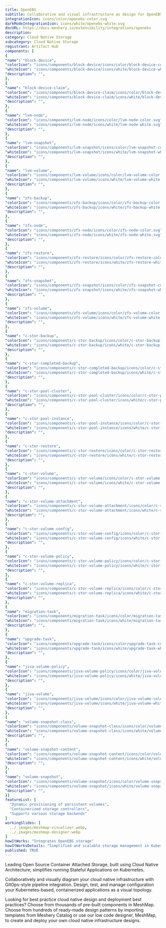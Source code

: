 ```yaml
---
title: OpenEBS
subtitle: Collaborative and visual infrastructure as design for OpenEBS
integrationIcon: icons/color/openebs-color.svg
darkModeIntegrationIcon: icons/white/openebs-white.svg
docURL: https://docs.meshery.io/extensibility/integrations/openebs
description: 
category: Cloud Native Storage
subcategory: Cloud Native Storage
registrant: Artifact Hub
components: [
{
"name": "block-device",
"colorIcon": "icons/components/block-device/icons/color/block-device-color.svg",
"whiteIcon": "icons/components/block-device/icons/white/block-device-white.svg",
"description": "",
},
{
"name": "block-device-claim",
"colorIcon": "icons/components/block-device-claim/icons/color/block-device-claim-color.svg",
"whiteIcon": "icons/components/block-device-claim/icons/white/block-device-claim-white.svg",
"description": "",
},
{
"name": "lvm-node",
"colorIcon": "icons/components/lvm-node/icons/color/lvm-node-color.svg",
"whiteIcon": "icons/components/lvm-node/icons/white/lvm-node-white.svg",
"description": "",
},
{
"name": "lvm-snapshot",
"colorIcon": "icons/components/lvm-snapshot/icons/color/lvm-snapshot-color.svg",
"whiteIcon": "icons/components/lvm-snapshot/icons/white/lvm-snapshot-white.svg",
"description": "",
},
{
"name": "lvm-volume",
"colorIcon": "icons/components/lvm-volume/icons/color/lvm-volume-color.svg",
"whiteIcon": "icons/components/lvm-volume/icons/white/lvm-volume-white.svg",
"description": "",
},
{
"name": "zfs-backup",
"colorIcon": "icons/components/zfs-backup/icons/color/zfs-backup-color.svg",
"whiteIcon": "icons/components/zfs-backup/icons/white/zfs-backup-white.svg",
"description": "",
},
{
"name": "zfs-node",
"colorIcon": "icons/components/zfs-node/icons/color/zfs-node-color.svg",
"whiteIcon": "icons/components/zfs-node/icons/white/zfs-node-white.svg",
"description": "",
},
{
"name": "zfs-restore",
"colorIcon": "icons/components/zfs-restore/icons/color/zfs-restore-color.svg",
"whiteIcon": "icons/components/zfs-restore/icons/white/zfs-restore-white.svg",
"description": "",
},
{
"name": "zfs-snapshot",
"colorIcon": "icons/components/zfs-snapshot/icons/color/zfs-snapshot-color.svg",
"whiteIcon": "icons/components/zfs-snapshot/icons/white/zfs-snapshot-white.svg",
"description": "",
},
{
"name": "zfs-volume",
"colorIcon": "icons/components/zfs-volume/icons/color/zfs-volume-color.svg",
"whiteIcon": "icons/components/zfs-volume/icons/white/zfs-volume-white.svg",
"description": "",
},
{
"name": "c-stor-backup",
"colorIcon": "icons/components/c-stor-backup/icons/color/c-stor-backup-color.svg",
"whiteIcon": "icons/components/c-stor-backup/icons/white/c-stor-backup-white.svg",
"description": "",
},
{
"name": "c-stor-completed-backup",
"colorIcon": "icons/components/c-stor-completed-backup/icons/color/c-stor-completed-backup-color.svg",
"whiteIcon": "icons/components/c-stor-completed-backup/icons/white/c-stor-completed-backup-white.svg",
"description": "",
},
{
"name": "c-stor-pool-cluster",
"colorIcon": "icons/components/c-stor-pool-cluster/icons/color/c-stor-pool-cluster-color.svg",
"whiteIcon": "icons/components/c-stor-pool-cluster/icons/white/c-stor-pool-cluster-white.svg",
"description": "",
},
{
"name": "c-stor-pool-instance",
"colorIcon": "icons/components/c-stor-pool-instance/icons/color/c-stor-pool-instance-color.svg",
"whiteIcon": "icons/components/c-stor-pool-instance/icons/white/c-stor-pool-instance-white.svg",
"description": "",
},
{
"name": "c-stor-restore",
"colorIcon": "icons/components/c-stor-restore/icons/color/c-stor-restore-color.svg",
"whiteIcon": "icons/components/c-stor-restore/icons/white/c-stor-restore-white.svg",
"description": "",
},
{
"name": "c-stor-volume",
"colorIcon": "icons/components/c-stor-volume/icons/color/c-stor-volume-color.svg",
"whiteIcon": "icons/components/c-stor-volume/icons/white/c-stor-volume-white.svg",
"description": "",
},
{
"name": "c-stor-volume-attachment",
"colorIcon": "icons/components/c-stor-volume-attachment/icons/color/c-stor-volume-attachment-color.svg",
"whiteIcon": "icons/components/c-stor-volume-attachment/icons/white/c-stor-volume-attachment-white.svg",
"description": "",
},
{
"name": "c-stor-volume-config",
"colorIcon": "icons/components/c-stor-volume-config/icons/color/c-stor-volume-config-color.svg",
"whiteIcon": "icons/components/c-stor-volume-config/icons/white/c-stor-volume-config-white.svg",
"description": "",
},
{
"name": "c-stor-volume-policy",
"colorIcon": "icons/components/c-stor-volume-policy/icons/color/c-stor-volume-policy-color.svg",
"whiteIcon": "icons/components/c-stor-volume-policy/icons/white/c-stor-volume-policy-white.svg",
"description": "",
},
{
"name": "c-stor-volume-replica",
"colorIcon": "icons/components/c-stor-volume-replica/icons/color/c-stor-volume-replica-color.svg",
"whiteIcon": "icons/components/c-stor-volume-replica/icons/white/c-stor-volume-replica-white.svg",
"description": "",
},
{
"name": "migration-task",
"colorIcon": "icons/components/migration-task/icons/color/migration-task-color.svg",
"whiteIcon": "icons/components/migration-task/icons/white/migration-task-white.svg",
"description": "",
},
{
"name": "upgrade-task",
"colorIcon": "icons/components/upgrade-task/icons/color/upgrade-task-color.svg",
"whiteIcon": "icons/components/upgrade-task/icons/white/upgrade-task-white.svg",
"description": "",
},
{
"name": "jiva-volume-policy",
"colorIcon": "icons/components/jiva-volume-policy/icons/color/jiva-volume-policy-color.svg",
"whiteIcon": "icons/components/jiva-volume-policy/icons/white/jiva-volume-policy-white.svg",
"description": "",
},
{
"name": "jiva-volume",
"colorIcon": "icons/components/jiva-volume/icons/color/jiva-volume-color.svg",
"whiteIcon": "icons/components/jiva-volume/icons/white/jiva-volume-white.svg",
"description": "",
},
{
"name": "volume-snapshot-class",
"colorIcon": "icons/components/volume-snapshot-class/icons/color/volume-snapshot-class-color.svg",
"whiteIcon": "icons/components/volume-snapshot-class/icons/white/volume-snapshot-class-white.svg",
"description": "",
},
{
"name": "volume-snapshot-content",
"colorIcon": "icons/components/volume-snapshot-content/icons/color/volume-snapshot-content-color.svg",
"whiteIcon": "icons/components/volume-snapshot-content/icons/white/volume-snapshot-content-white.svg",
"description": "",
},
{
"name": "volume-snapshot",
"colorIcon": "icons/components/volume-snapshot/icons/color/volume-snapshot-color.svg",
"whiteIcon": "icons/components/volume-snapshot/icons/white/volume-snapshot-white.svg",
"description": "",
}]
featureList: [
  "Dynamic provisioning of persistent volumes",
  "Containerized storage controllers",
  "Supports various storage backends"
]
workingSlides: [
  ../_images/meshmap-visualizer.webp,
  ../_images/meshmap-designer.webp
]
howItWorks: "Integrates OpenEBS storage"
howItWorksDetails: "Simplified and scalable storage management in Kubernetes"
published: TRUE
---
```

<p>
Leading Open Source Container Attached Storage, built using Cloud Native Architecture, simplifies running Stateful Applications on Kubernetes.
</p>
<p>
    Collaboratively and visually diagram your cloud native infrastructure with GitOps-style pipeline integration. Design, test, and manage configuration your Kubernetes-based, containerized applications as a visual topology.
</p>
<p>
    Looking for best practice cloud native design and deployment best practices? Choose from thousands of pre-built components in MeshMap. Choose from hundreds of ready-made design patterns by importing templates from Meshery Catalog or use our low code designer, MeshMap, to create and deploy your own cloud native infrastructure designs.
</p>
